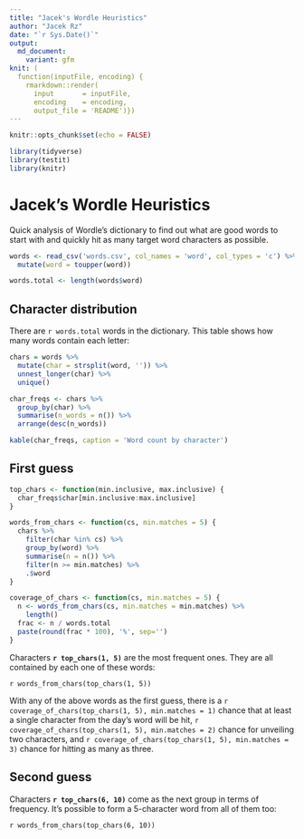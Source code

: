 ```yaml
---
title: "Jacek's Wordle Heuristics"
author: "Jacek Rz"
date: "`r Sys.Date()`"
output:
  md_document:
    variant: gfm
knit: (
  function(inputFile, encoding) { 
    rmarkdown::render( 
      input       = inputFile, 
      encoding    = encoding,     
      output_file = 'README')})
---
```


```r
knitr::opts_chunk$set(echo = FALSE)

library(tidyverse)
library(testit)
library(knitr)
```

# Jacek's Wordle Heuristics
Quick analysis of Wordle's dictionary to find out
what are good words to start with and quickly
hit as many target word characters as possible.

```r
words <- read_csv('words.csv', col_names = 'word', col_types = 'c') %>%
  mutate(word = toupper(word))

words.total <- length(words$word)
```

## Character distribution
There are `r words.total` words in the dictionary.
This table shows how many words contain each letter:
```r
chars = words %>% 
  mutate(char = strsplit(word, '')) %>% 
  unnest_longer(char) %>% 
  unique()

char_freqs <- chars %>% 
  group_by(char) %>%
  summarise(n_words = n()) %>% 
  arrange(desc(n_words))

kable(char_freqs, caption = 'Word count by character')

```


## First guess
```r
top_chars <- function(min.inclusive, max.inclusive) {
  char_freqs$char[min.inclusive:max.inclusive]
}

words_from_chars <- function(cs, min.matches = 5) {
  chars %>% 
    filter(char %in% cs) %>% 
    group_by(word) %>% 
    summarise(n = n()) %>% 
    filter(n >= min.matches) %>% 
    .$word
}

coverage_of_chars <- function(cs, min.matches = 5) {
  n <- words_from_chars(cs, min.matches = min.matches) %>% 
    length()
  frac <- n / words.total
  paste(round(frac * 100), '%', sep='')
}
```

Characters **`r top_chars(1, 5)`** are the most frequent ones.
They are all contained by each one of these words:

`r words_from_chars(top_chars(1, 5))`

With any of the above words as the first guess,
there is a `r coverage_of_chars(top_chars(1, 5), min.matches = 1)` chance that at least a single character from
the day's word will be hit, `r coverage_of_chars(top_chars(1, 5), min.matches = 2)` chance for unveiling two characters,
and `r coverage_of_chars(top_chars(1, 5), min.matches = 3)` chance for hitting as many as three.

## Second guess
Characters **`r top_chars(6, 10)`** come as the next group in terms of frequency.
It's possible to form a 5-character word from all of them too:


`r words_from_chars(top_chars(6, 10))`
